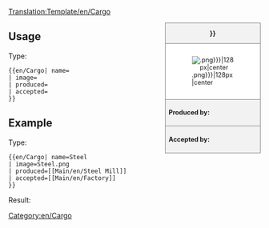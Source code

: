 <noinclude>[[Translation:Template/en/Cargo]]{{en/-}}</noinclude><!--
--><div style="float:right; width:15em; font-size:90%; border:1px solid gray; background-color:#f2f2f2; margin-left:1em; margin-bottom:1em">
<div style="text-align:center; border-bottom:1px solid gray"><strong>{{{name|{{PAGENAME}}}}}</strong></div>
<div style="padding:1em; background-color:white">[[File:en/.{{{image|{{PAGENAME}}.png}}}|128px|center]]</div>
<div style="border-top:1px solid gray; padding:0.5em"><strong>Produced by:</strong> {{{produced}}}</div>
<div style="border-top:1px solid gray; padding:0.5em"><strong>Accepted by:</strong> {{{accepted}}}</div>
</div><noinclude>

{{en/-}}
==Usage==
Type:
<pre>{{en/Cargo| name=
| image=
| produced=
| accepted=
}}</pre>

==Example==
Type:
<pre>{{en/Cargo| name=Steel
| image=Steel.png
| produced=[[Main/en/Steel Mill]]
| accepted=[[Main/en/Factory]]
}}</pre>
Result:
{{en/Cargo| name=Steel
| image=Steel.png
| produced=[[Main/en/Steel Mill]]
| accepted=[[Main/en/Factory]]
}}
</noinclude><includeonly>[[Category:en/Cargo]]</includeonly>